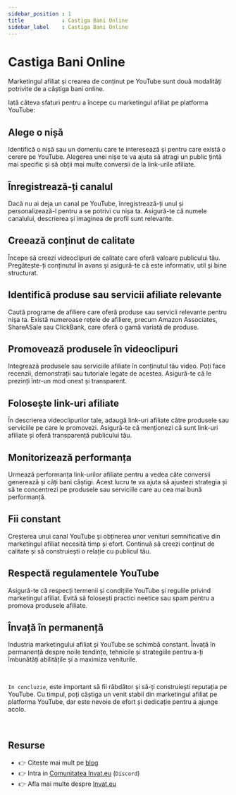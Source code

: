 ```yaml
---
sidebar_position : 1
title            : Castiga Bani Online
sidebar_label    : Castiga Bani Online
---
```


# Castiga Bani Online

Marketingul afiliat și crearea de conținut pe YouTube sunt două modalități potrivite de a câștiga bani online. 

Iată câteva sfaturi pentru a începe cu marketingul afiliat pe platforma YouTube:

## **Alege o nișă** 

Identifică o nișă sau un domeniu care te interesează și pentru care există o cerere pe YouTube. 
Alegerea unei nișe te va ajuta să atragi un public țintă mai specific și să obții mai multe conversii de la link-urile afiliate.

## **Înregistrează-ți canalul** 

Dacă nu ai deja un canal pe YouTube, înregistrează-ți unul și personalizează-l pentru a se potrivi cu nișa ta. 
Asigură-te că numele canalului, descrierea și imaginea de profil sunt relevante.

## **Creează conținut de calitate** 

Începe să creezi videoclipuri de calitate care oferă valoare publicului tău. 
Pregătește-ți conținutul în avans și asigură-te că este informativ, util și bine structurat.

## **Identifică produse sau servicii afiliate relevante** 

Caută programe de afiliere care oferă produse sau servicii relevante pentru nișa ta. 
Există numeroase rețele de afiliere, precum Amazon Associates, ShareASale sau ClickBank, care oferă o gamă variată de produse.

## **Promovează produsele în videoclipuri** 

Integrează produsele sau serviciile afiliate în conținutul tău video. 
Poți face recenzii, demonstrații sau tutoriale legate de acestea. Asigură-te că le prezinți într-un mod onest și transparent.

## **Folosește link-uri afiliate** 

În descrierea videoclipurilor tale, adaugă link-uri afiliate către produsele sau serviciile pe care le promovezi. 
Asigură-te că menționezi că sunt link-uri afiliate și oferă transparență publicului tău.

## **Monitorizează performanța** 

Urmează performanța link-urilor afiliate pentru a vedea câte conversii generează și câți bani câștigi. 
Acest lucru te va ajuta să ajustezi strategia și să te concentrezi pe produsele sau serviciile care au cea mai bună performanță.

## **Fii constant** 

Creșterea unui canal YouTube și obținerea unor venituri semnificative din marketingul afiliat necesită timp și efort. 
Continuă să creezi conținut de calitate și să construiești o relație cu publicul tău.

## **Respectă regulamentele YouTube** 

Asigură-te că respecți termenii și condițiile YouTube și regulile privind marketingul afiliat. 
Evită să folosești practici neetice sau spam pentru a promova produsele afiliate.

## **Învață în permanență** 

Industria marketingului afiliat și YouTube se schimbă constant. 
Învață în permanență despre noile tendințe, tehnicile și strategiile pentru a-ți îmbunătăți abilitățile și a maximiza veniturile.

<br />

`In concluzie`, este important să fii răbdător și să-ți construiești reputația pe YouTube. 
Cu timpul, poți câștiga un venit stabil din marketingul afiliat pe platforma YouTube, dar este nevoie de efort și dedicație pentru a ajunge acolo.

<br />

## Resurse

- 👉 Citeste mai mult pe [blog](https://www.blog.invat.eu/)
- 👉 Intra in [Comunitatea Invat.eu](https://discord.gg/3qmQKAHKS2) (`Discord`)  
- 👉 Afla mai multe despre [Invat.eu](/) 

